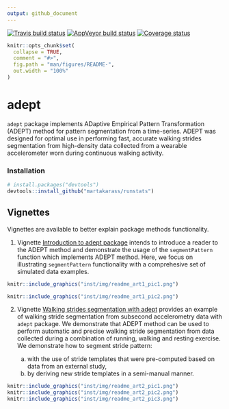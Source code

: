 ```yaml
---
output: github_document
---
```


[![Travis build status](https://travis-ci.com/martakarass/adept.svg?branch=master)](https://travis-ci.com/martakarass/adept)
[![AppVeyor build status](https://ci.appveyor.com/api/projects/status/github/martakarass/adept?branch=master&svg=true)](https://ci.appveyor.com/project/martakarass/adept)
[![Coverage status](https://codecov.io/gh/martakarass/adept/branch/master/graph/badge.svg)](https://codecov.io/github/martakarass/adept?branch=master)

<!-- README.md is generated from README.Rmd. Please edit that file -->

```r
knitr::opts_chunk$set(
  collapse = TRUE,
  comment = "#>",
  fig.path = "man/figures/README-",
  out.width = "100%"
)
```


# adept

`adept` package implements ADaptive Empirical Pattern Transformation (ADEPT) method for pattern segmentation from a time-series. ADEPT was designed for optimal use in performing fast, accurate walking strides segmentation from high-density data collected from a wearable accelerometer worn during continuous walking activity. 

### Installation

```r
# install.packages("devtools")
devtools::install_github("martakarass/runstats")
```


## Vignettes 

Vignettes are available to better explain package methods functionality. 

1. Vignette [Introduction to adept package](https://martakarass.github.io/adept/articles/adept-intro.html) intends to introduce a reader to the ADEPT method and demonstrate the usage of the `segmentPattern` function which implements ADEPT method. Here, we focus on illustrating `segmentPattern` functionality with a comprehesive set of simulated data examples.

```r
knitr::include_graphics("inst/img/readme_art1_pic1.png")
```
```r
knitr::include_graphics("inst/img/readme_art1_pic2.png")
```


2. Vignette [Walking strides segmentation with adept](https://martakarass.github.io/adept/articles/adept-strides-segmentation.html) provides an example of walking stride segmentation from subsecond accelerometry data with `adept` package. We demonstrate that ADEPT method can be used to perform automatic and precise walking stride segmentation from data collected during a combination of running, walking and resting exercise. We demonstrate how to segment stride pattern: 

    (a) with the use of stride templates that were pre-computed based on data from an external study, 
    (b) by deriving new stride templates in a semi-manual manner.
    
```r
knitr::include_graphics("inst/img/readme_art2_pic1.png")
knitr::include_graphics("inst/img/readme_art2_pic2.png")
knitr::include_graphics("inst/img/readme_art2_pic3.png")
```
